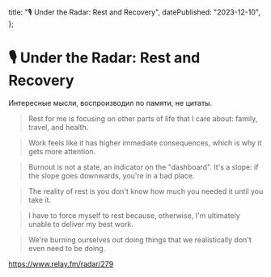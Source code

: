   title: "🎙️ Under the Radar: Rest and Recovery",
  datePublished: "2023-12-10",
};

# 🎙️ Under the Radar: Rest and Recovery

Интересные мысли, воспроизводил по памяти, не цитаты.

> Rest for me is focusing on other parts of life that I care about: family, travel, and health.

> Work feels like it has higher immediate consequences, which is why it gets more attention.

> Burnout is not a state, an indicator on the "dashboard". It's a slope: if the slope goes downwards, you're in a bad place.

> The reality of rest is you don't know how much you needed it until you take it.

> I have to force myself to rest because, otherwise, I'm ultimately unable to deliver my best work.

> We're burning ourselves out doing things that we realistically don't even need to be doing.

<a href="https://www.relay.fm/radar/279" target="_blank">
  https://www.relay.fm/radar/279
</a>

